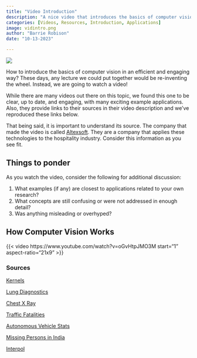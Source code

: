 ```yaml
---
title: "Video Introduction"
description: "A nice video that introduces the basics of computer vision."
categories: [Videos, Resources, Introduction, Applications]
image: vidintro.png
author: "Barrie Robison"
date: "10-13-2023"

---
```


![](vidintro.png)

How to introduce the basics of computer vision in an efficient and engaging way?  These days, any lecture we could put together would be re-inventing the wheel.  Instead, we are going to watch a video!


While there are many videos out there on this topic, we found this one to be clear, up to date, and engaging, with many exciting example applications.  Also, they provide links to their sources in their video description and we've reproduced these links below.

That being said, it is important to understand its source.  The company that made the video is called [Altexsoft](https://www.altexsoft.com).  They are a company that applies these technologies to the hospitality industry.  Consider this information as you see fit.


## Things to ponder

As you watch the video, consider the following for additional discussion:

1. What examples (if any) are closest to applications related to your own research?
2. What concepts are still confusing or were not addressed in enough detail?
3. Was anything misleading or overhyped?

## How Computer Vision Works

{{< video https://www.youtube.com/watch?v=oGvHtpJMO3M
    start="1"
    aspect-ratio="21x9" 
>}}


### Sources


[Kernels](https://setosa.io/ev/image-kernels/)

[Lung Diagnostics](https://www.altexsoft.com/case-studies/healthcare/altexsoft-builds-lung-diagnostics-tool/)

[Chest X Ray](https://www.kaggle.com/datasets/nikhilpandey360/chest-xray-masks-and-labels)

[Traffic Fatalities](https://www.ghsa.org/sites/default/files/2021-05/Pedestrian%20Traffic%20Fatalities%20By%20State%202020%20Preliminary%20Data%20Addendum%205-20-21.pdf)

[Autonomous Vehicle Stats](https://www.gerberinjurylaw.com/autonomous-self-driving-vehicle-statistics-2021/)

[Missing Persons in India](https://www.independent.co.uk/tech/india-police-missing-children-facial-recognition-tech-trace-find-reunite-a8320406.html)

[Interpol](https://www.interpol.int/en/How-we-work/Forensics/Facial-Recognition)